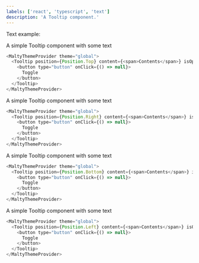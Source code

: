 ```yaml
---
labels: ['react', 'typescript', 'text']
description: 'A Tooltip component.'
---
```



Text example:

A simple Tooltip component with some text

```js live
<MaltyThemeProvider theme="global">
  <Tooltip position={Position.Top} content={<span>Contents</span>} isOpen>
    <button type="button" onClick={() => null}>
      Toggle
    </button>
  </Tooltip>
</MaltyThemeProvider>
```

A simple Tooltip component with some text

```js live
<MaltyThemeProvider theme="global">
  <Tooltip position={Position.Right} content={<span>Contents</span>} isOpen>
    <button type="button" onClick={() => null}>
      Toggle
    </button>
  </Tooltip>
</MaltyThemeProvider>
```

A simple Tooltip component with some text

```js live
<MaltyThemeProvider theme="global">
  <Tooltip position={Position.Bottom} content={<span>Contents</span>} isOpen>
    <button type="button" onClick={() => null}>
      Toggle
    </button>
  </Tooltip>
</MaltyThemeProvider>
```

A simple Tooltip component with some text

```js live
<MaltyThemeProvider theme="global">
  <Tooltip position={Position.Left} content={<span>Contents</span>} isOpen>
    <button type="button" onClick={() => null}>
      Toggle
    </button>
  </Tooltip>
</MaltyThemeProvider>
```
